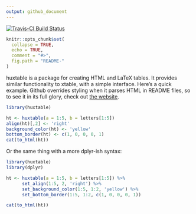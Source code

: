 ```yaml
---
output: github_document
---
```



[![Travis-CI Build Status](https://travis-ci.org/hughjonesd/huxtable.svg?branch=master)](https://travis-ci.org/hughjonesd/huxtable)

<!-- README.md is generated from README.Rmd. Please edit that file -->

```r
knitr::opts_chunk$set(
  collapse = TRUE,
  echo = TRUE,
  comment = "#>",
  fig.path = "README-"
)
```

huxtable is a package for creating HTML and LaTeX tables. It provides similar 
functionality to xtable, with a simple interface. Here's a quick example.
Github overrides styling when it parses HTML in README files, so to see it in its full glory,
check out [the website](http://hughjonesd.github.io/huxtable).

```r
library(huxtable)

ht <- huxtable(a = 1:5, b = letters[1:5])
align(ht)[,2] <- 'right'
background_color(ht) <- 'yellow'
bottom_border(ht) <- c(1, 0, 0, 0, 1)
cat(to_html(ht))
```


Or the same thing with a more dplyr-ish syntax:

```r
library(huxtable)
library(dplyr)

ht <- huxtable(a = 1:5, b = letters[1:5]) %>% 
      set_align(1:5, 2, 'right') %>% 
      set_background_color(1:5, 1:2, 'yellow') %>% 
      set_bottom_border(1:5, 1:2, c(1, 0, 0, 0, 1))

cat(to_html(ht))
```


